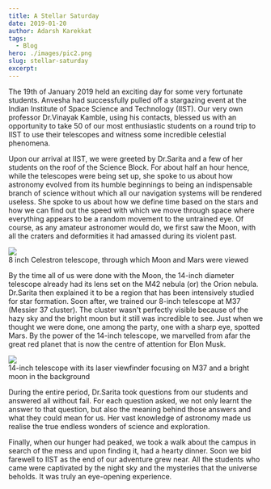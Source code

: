 ```yaml
---
title: A Stellar Saturday
date: 2019-01-20
author: Adarsh Karekkat
tags:
  - Blog
hero: ./images/pic2.png
slug: stellar-saturday
excerpt:
---
```

The 19th of January 2019 held an exciting day for some very fortunate
students. Anvesha had successfully pulled off a stargazing event at the
Indian Institute of Space Science and Technology (IIST). Our very own
professor Dr.Vinayak Kamble, using his contacts, blessed us with an
opportunity to take 50 of our most enthusiastic students on a round trip
to IIST to use their telescopes and witness some incredible celestial
phenomena.

Upon our arrival at IIST, we were greeted by Dr.Sarita and a few of her
students on the roof of the Science Block. For about half an hour hence,
while the telescopes were being set up, she spoke to us about how
astronomy evolved from its humble beginnings to being an indispensable
branch of science without which all our navigation systems will be
rendered useless. She spoke to us about how we define time based on the
stars and how we can find out the speed with which we move through space
where everything appears to be a random movement to the untrained eye.
Of course, as any amateur astronomer would do, we first saw the Moon,
with all the craters and deformities it had amassed during its violent
past.

<div class="Image__Small">
  <img src="./images/pic1.png" />
  <figcaption>8 inch Celestron telescope, through which Moon and Mars were viewed</figcaption>
</div>

By the time all of us were done with the Moon, the 14-inch diameter
telescope already had its lens set on the M42 nebula (or) the Orion
nebula. Dr.Sarita then explained it to be a region that has been
intensively studied for star formation. Soon after, we trained our
8-inch telescope at M37 (Messier 37 cluster). The cluster wasn't
perfectly visible because of the hazy sky and the bright moon but it
still was incredible to see. Just when we thought we were done, one
among the party, one with a sharp eye, spotted Mars. By the power of the
14-inch telescope, we marvelled from afar the great red planet that is
now the centre of attention for Elon Musk.

<div class="Image__Small">
  <img src="./images/pic2.png" />
  <figcaption>14-inch telescope with its laser viewfinder focusing on M37 and a bright moon in the background</figcaption>
</div>

During the entire period, Dr.Sarita took questions from our students and
answered all without fail. For each question asked, we not only learnt
the answer to that question, but also the meaning behind those answers
and what they could mean for us. Her vast knowledge of astronomy made us
realise the true endless wonders of science and exploration.

Finally, when our hunger had peaked, we took a walk about the campus in
search of the mess and upon finding it, had a hearty dinner. Soon we bid
farewell to IIST as the end of our adventure grew near. All the students
who came were captivated by the night sky and the mysteries that the
universe beholds. It was truly an eye-opening experience.
